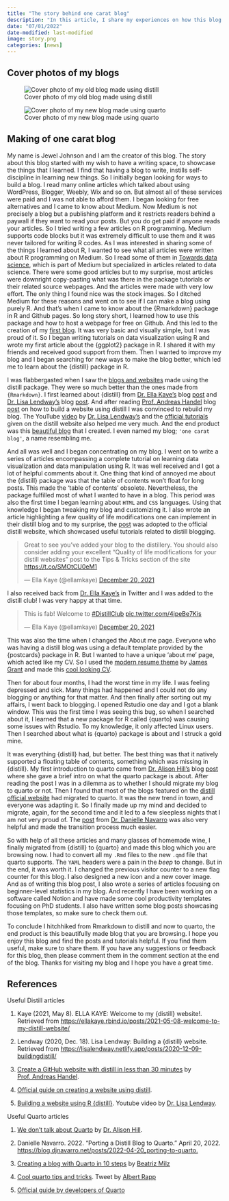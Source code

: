 ```yaml
---
title: "The story behind one carat blog"
description: "In this article, I share my experiences on how this blog was made. Spoiler alter: it involved a lot of R package hitchhiking"
date: "07/01/2022"
date-modified: last-modified
image: story.png
categories: [news]
---
```


## Cover photos of my blogs

::: column-page
::: {layout-ncol="2"}
![Cover photo of my old blog made using distill](logo.png)

![Cover photo of my new blog made using quarto](preview.png)
:::
:::

## Making of one carat blog

My name is Jewel Johnson and I am the creator of this blog. The story about this blog started with my wish to have a writing space, to showcase the things that I learned. I find that having a blog to write, instills self-discipline in learning new things. So I initially began looking for ways to build a blog. I read many online articles which talked about using WordPress, Blogger, Weebly, Wix and so on. But almost all of these services were paid and I was not able to afford them. I began looking for free alternatives and I came to know about Medium. Now Medium is not precisely a blog but a publishing platform and it restricts readers behind a paywall if they want to read your posts. But you do get paid if anyone reads your articles. So I tried writing a few articles on R programming. Medium supports code blocks but it was extremely difficult to use them and it was never tailored for writing R codes. As I was interested in sharing some of the things I learned about R, I wanted to see what all articles were written about R programming on Medium. So I read some of them in [Towards data science](https://towardsdatascience.com/), which is part of Medium but specialized in articles related to data science. There were some good articles but to my surprise, most articles were downright copy-pasting what was there in the package tutorials or their related source webpages. And the articles were made with very low effort. The only thing I found nice was the stock images. So I ditched Medium for these reasons and went on to see if I can make a blog using purely R. And that's when I came to know about the {Rmarkdown} package in R and Github pages. So long story short, I learned how to use this package and how to host a webpage for free on Github. And this led to the creation of my [first blog](https://jeweljohnsonj.github.io/jeweljohnson_markdown/index.html). It was very basic and visually simple, but I was proud of it. So I began writing tutorials on data visualization using R and wrote my first article about the {ggplot2} package in R. I shared it with my friends and received good support from them. Then I wanted to improve my blog and I began searching for new ways to make the blog better, which led me to learn about the {distill} package in R.

I was flabbergasted when I saw the [blogs and websites](https://jhelvy.github.io/distillery/showcase.html) made using the distill package. They were so much better than the ones made from `{Rmarkdown}`. I first learned about {distill} from [Dr. Ella Kaye's](https://twitter.com/ellamkaye) blog [post](https://ellakaye.rbind.io/posts/2021-05-08-welcome-to-my-distill-website/) and [Dr. Lisa Lendway's](https://twitter.com/lisalendway) blog [post](https://lisalendway.netlify.app/posts/2020-12-09-buildingdistill/). And after reading [Prof. Andreas Handel](https://twitter.com/andreashandel) blog [post](https://www.andreashandel.com/posts/distill-github-website/) on how to build a website using distill I was convinced to rebuild my blog. The YouTube [video](https://youtu.be/Fm3bsYCilEU) by [Dr. Lisa Lendway's](https://twitter.com/lisalendway) and the [official tutorials](https://rstudio.github.io/distill/) given on the distill website also helped me very much. And the end product was this [beautiful blog](https://jeweljohnsonj.github.io/jeweljohnson.github.io/) that I created. I even named my blog; `'one carat blog'`, a name resembling me.

And all was well and I began concentrating on my blog. I went on to write a series of articles encompassing a complete tutorial on learning data visualization and data manipulation using R. It was well received and I got a lot of helpful comments about it. One thing that kind of annoyed me about the {distill} package was that the table of contents won't float for long posts. This made the 'table of contents' obsolete. Nevertheless, the package fulfilled most of what I wanted to have in a blog. This period was also the first time I began learning about `HTML` and `CSS` languages. Using that knowledge I began tweaking my blog and customizing it. I also wrote an article highlighting a few quality of life modifications one can implement in their distill blog and to my surprise, the [post](https://distillery.rbind.io/posts/2021-12-18-quality-of-life-modifications-for-your-distill-websites/) was adopted to the official distill website, which showcased useful tutorials related to distill blogging.

<blockquote class="twitter-tweet" data-conversation="none" data-theme="dark">

<p lang="en" dir="ltr">

Great to see you've added your blog to the distillery. You should also consider adding your excellent "Quality of life modifications for your distill websites" post to the Tips & Tricks section of the site <a href="https://t.co/SMOtCU0eM1">https://t.co/SMOtCU0eM1</a>

</p>

--- Ella Kaye (@ellamkaye) <a href="https://twitter.com/ellamkaye/status/1472960799685722124?ref_src=twsrc%5Etfw">December 20, 2021</a>

</blockquote>

```{=html}
<script async src="https://platform.twitter.com/widgets.js" charset="utf-8"></script>
```
I also received back from [Dr. Ella Kaye's](https://twitter.com/ellamkaye) in Twitter and I was added to the distill club! I was very happy at that time.

<blockquote class="twitter-tweet" data-theme="dark">

<p lang="en" dir="ltr">

This is fab! Welcome to <a href="https://twitter.com/hashtag/DistillClub?src=hash&amp;ref_src=twsrc%5Etfw">#DistillClub</a> <a href="https://t.co/4jpeBe7Kis">pic.twitter.com/4jpeBe7Kis</a>

</p>

--- Ella Kaye (@ellamkaye) <a href="https://twitter.com/ellamkaye/status/1472959954172747790?ref_src=twsrc%5Etfw">December 20, 2021</a>

</blockquote>

```{=html}
<script async src="https://platform.twitter.com/widgets.js" charset="utf-8"></script>
```
This was also the time when I changed the About me page. Everyone who was having a distill blog was using a default template provided by the {postcards} package in R. But I wanted to have a unique 'about me' page, which acted like my CV. So I used the [modern resume theme](https://github.com/sproogen/modern-resume-theme) by [James Grant](https://www.jameswgrant.co.uk/) and made this [cool looking CV](https://jeweljohnsonj.github.io/jewel_resume/).

Then for about four months, I had the worst time in my life. I was feeling depressed and sick. Many things had happened and I could not do any blogging or anything for that matter. And then finally after sorting out my affairs, I went back to blogging. I opened Rstudio one day and I got a blank window. This was the first time I was seeing this bug, so when I searched about it, I learned that a new package for R called {quarto} was causing some issues with Rstudio. To my knowledge, it only affected Linux users. Then I searched about what is {quarto} package is about and I struck a gold mine.

It was everything {distill} had, but better. The best thing was that it natively supported a floating table of contents, something which was missing in {distill}. My first introduction to quarto came from [Dr. Alison Hill's](https://twitter.com/apreshill) blog [post](https://www.apreshill.com/blog/2022-04-we-dont-talk-about-quarto/) where she gave a brief intro on what the quarto package is about. After reading the post I was in a dilemma as to whether I should migrate my blog to quarto or not. Then I found that most of the blogs featured on the [distill official website](https://jhelvy.github.io/distillery/showcase.html) had migrated to quarto. It was the new trend in town, and everyone was adapting it. So I finally made up my mind and decided to migrate, again, for the second time and it led to a few sleepless nights that I am not very proud of. The [post](https://blog.djnavarro.net/posts/2022-04-20_porting-to-quarto/) from [Dr. Danielle Navarro](https://twitter.com/djnavarro) was also very helpful and made the transition process much easier.

So with help of all these articles and many glasses of homemade wine, I finally migrated from {distill} to {quarto} and made this blog which you are browsing now. I had to convert all my `.Rmd` files to the new `.qmd` file that quarto supports. The `YAML` headers were a pain in the *beep* to change. But in the end, it was worth it. I changed the previous visitor counter to a new flag counter for this blog. I also designed a new icon and a new cover image. And as of writing this blog post, I also wrote a series of articles focusing on beginner-level statistics in my blog. And recently I have been working on a software called Notion and have made some cool productivity templates focusing on PhD students. I also have written some blog posts showcasing those templates, so make sure to check them out.

To conclude I hitchhiked from Rmarkdown to distill and now to quarto, the end product is this beautifully made blog that you are browsing. I hope you enjoy this blog and find the posts and tutorials helpful. If you find them useful, make sure to share them. If you have any suggestions or feedback for this blog, then please comment them in the comment section at the end of the blog. Thanks for visiting my blog and I hope you have a great time.

## References {.unnumbered .appendix}

Useful Distill articles

1.  Kaye (2021, May 8). ELLA KAYE: Welcome to my {distill} website!. Retrieved from <https://ellakaye.rbind.io/posts/2021-05-08-welcome-to-my-distill-website/>

2.  Lendway (2020, Dec. 18). Lisa Lendway: Building a {distill} website. Retrieved from <https://lisalendway.netlify.app/posts/2020-12-09-buildingdistill/>

3.  [Create a GitHub website with distill in less than 30 minutes](https://www.andreashandel.com/posts/distill-github-website/) by [Prof. Andreas Handel](https://twitter.com/andreashandel).

4.  [Official guide on creating a website using distill](https://rstudio.github.io/distill/website.html#apply-theme).

5.  [Building a website using R {distill}](https://www.youtube.com/watch?v=Fm3bsYCilEU&ab_channel=LisaLendway-Statistics%26DataScience). Youtube video by [Dr. Lisa Lendway](https://twitter.com/lisalendway).

Useful Quarto articles

1.  [We don't talk about Quarto](https://www.apreshill.com/blog/2022-04-we-dont-talk-about-quarto/) by [Dr. Alison Hill](https://twitter.com/apreshill).

2.  Danielle Navarro. 2022. “Porting a Distill Blog to Quarto.” April 20, 2022. [https://blog.djnavarro.net/posts/2022-04-20_porting-to-quarto.](https://blog.djnavarro.net/posts/2022-04-20_porting-to-quarto/)

3.  [Creating a blog with Quarto in 10 steps](https://beamilz.com/posts/2022-06-05-creating-a-blog-with-quarto/en/#welcome) by [Beatriz Milz](https://twitter.com/BeaMilz)

4.  [Cool quarto tips and tricks](https://twitter.com/rappa753/status/1531692573126959106?s=20&t=6m6RMOkad-GUyd4KAvk4fA). Tweet by [Albert Rapp](https://twitter.com/rappa753)

5.  [Official guide by developers of Quarto](https://quarto.org/docs/get-started/hello/rstudio.html)

<a hidden href="https://info.flagcounter.com/ynrK"><img src="https://s11.flagcounter.com/count2/ynrK/bg_000000/txt_FFFFFF/border_F0F0F0/columns_5/maxflags_25/viewers_0/labels_1/pageviews_1/flags_0/percent_0/" alt="Flag Counter" border="0"/></a>
